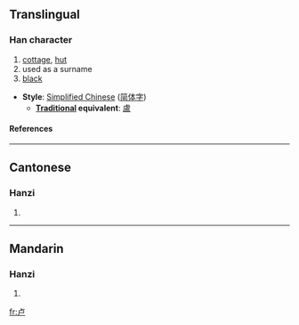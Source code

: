 {{see|盧}}

==Translingual==
===Han character===
{{Han char|rn=25|rad=卜|as=03|sn=5|four=|canj=卜尸 (YS)}}
# [[cottage]], [[hut]]
# used as a surname
# [[black]]


* '''Style''': [[Simplified Chinese]] ([[简体字]])
** '''[[Traditional Chinese|Traditional]] equivalent''': [[盧]]
====References====
{{Han ref|kx=0158.021|hdz=10093.030|uh=5362|ud=21346}}
----
==Cantonese==
===Hanzi===
{{yue-hanzi|jyut=|y=lou4}}
# {{defn|Cantonese}}
----
==Mandarin==
===Hanzi===
{{cmn-hanzi|pin=[[bù]] ([[bu4]]), [[lú]] ([[lu2]])|wg=pu<sup>4</sup>, lu<sup>2</sup>}}
# {{defn|Mandarin}}

[[fr:卢]]
